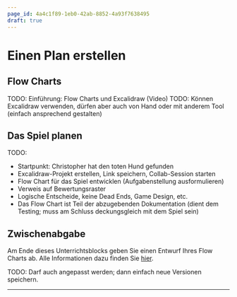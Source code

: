 ```yaml
---
page_id: 4a4c1f89-1eb0-42ab-8852-4a93f7638495
draft: true
---
```


# Einen Plan erstellen
## Flow Charts
TODO: Einführung: Flow Charts und Excalidraw (Video)
TODO: Können Excalidraw verwenden, dürfen aber auch von Hand oder mit anderem Tool (einfach ansprechend gestalten)

## Das Spiel planen
TODO:
- Startpunkt: Christopher hat den toten Hund gefunden
- Excalidraw-Projekt erstellen, Link speichern, Collab-Session starten
- Flow Chart für das Spiel entwicklen (Aufgabenstellung ausformulieren)
- Verweis auf Bewertungsraster
- Logische Entscheide, keine Dead Ends, Game Design, etc.
- Das Flow Chart ist Teil der abzugebenden Dokumentation (dient dem Testing; muss am Schluss deckungsgleich mit dem Spiel sein)

## Zwischenabgabe
Am Ende dieses Unterrichtsblocks geben Sie einen Entwurf Ihres Flow Charts ab. Alle Informationen dazu finden Sie [hier](../Admin/Zwischenabgabe-Flow-Chart).

TODO: Darf auch angepasst werden; dann einfach neue Versionen speichern.

---